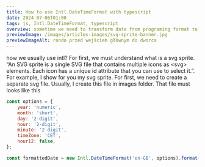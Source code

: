 ```yaml
---
title: How to use Intl.DateTimeFormat with typescript
date: 2024-07-06T01:00
tags: js, Intl.DateTimeFormat, typescript
overview: sometime we need to transform data from programing format to user readeble format. But we need some problem with typescript when we use intl object.
previewImage: /images/articles-images/svg-sprite-banner.jpg
previewImageAlt: rondo przed wejściem głównym do dworca
---
```



<ArticlePart>
	<ArticleTitleL headingTag="h2">how we usually use intl?</ArticleTitleL>
	<ArticleParagraphM>
		For first, we must understand what is a svg sprite. “An SVG sprite is a single SVG file that
		contains multiple icons as &ltsvg&gt elements. Each icon has a unique id attribute that you can
		use to select it.”. For example, I show for you my svg sprite. For first, we need to create a
		separate svg file. Usually, I create this file in images folder. That file must looks like this
	</ArticleParagraphM>

```javascript
const options = {
	year: 'numeric',
	month: 'short',
	day: '2-digit',
	hour: '2-digit',
	minute: '2-digit',
	timeZone: 'CET',
	hour12: false,
};

const formattedDate = new Intl.DateTimeFormat('en-GB', options).format(d);
```
</ArticlePart>
